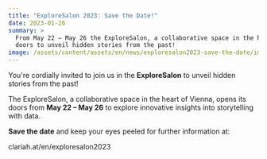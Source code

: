 ```yaml
---
title: "ExploreSalon 2023: Save the Date!"
date: 2023-01-26
summary: >
  From May 22 – May 26 the ExploreSalon, a collaborative space in the heart of Vienna, opens its
  doors to unveil hidden stories from the past!
image: /assets/content/assets/en/news/exploresalon2023-save-the-date/image.png
---
```


You're cordially invited to join us in the **ExploreSalon** to unveil hidden stories from the past!

The ExploreSalon, a collaborative space in the heart of Vienna, opens its doors from **May 22 – May
26** to explore innovative insights into storytelling with data.

**Save the date** and keep your eyes peeled for further information at:
<Link link={{ discriminant: "pages", value: "exploresalon2023" }}>clariah.at/en/exploresalon2023</Link>
